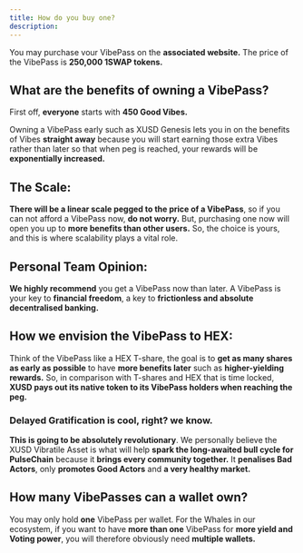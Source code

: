 ```yaml
---
title: How do you buy one?
description: 
---
```


You may purchase vour VibePass on the **associated website.**
The price of the VibePass is **250,000 1SWAP tokens.**

## **What are the benefits of owning a VibePass?**

First off, **everyone** starts with **450 Good Vibes.**

Owning a VibePass early such as XUSD Genesis lets you in on the benefits of Vibes **straight away** because you will start earning those extra Vibes rather than later so that when peg is reached, your rewards will be **exponentially increased.**

## **The Scale:** 

**There will be a linear scale pegged to the price of a VibePass**, so if you can not afford a VibePass now, **do not worry.** But, purchasing one now will open you up to **more benefits than other users.**
So, the choice is yours, and this is where scalability plays a vital role. 

## **Personal Team Opinion:**

**We highly recommend** you get a VibePass now than later. A VibePass is your key to **financial freedom**, a key to **frictionless and absolute decentralised banking.**

## **How we envision the VibePass to HEX:** 

Think of the VibePass like a HEX T-share, the goal is to **get as many shares as early as possible** to have **more benefits later** such as **higher-yielding rewards.**
So, in comparison with T-shares and HEX that is time locked, **XUSD pays out its native token to its VibePass holders when reaching the peg.**

### Delayed Gratification is cool, right? we know.

**This is going to be absolutely revolutionary**. We personally believe the XUSD Vibratile Asset is what will help **spark the long-awaited bull cycle for PulseChain** because it **brings every community together.** It **penalises Bad Actors**, only **promotes Good Actors** and **a very healthy market.**

## **How many VibePasses can a wallet own?**

You may only hold **one** VibePass per wallet. For the Whales in our ecosystem, if you want to have **more than one** VibePass for **more yield and Voting power**, you will therefore obviously need **multiple wallets.**